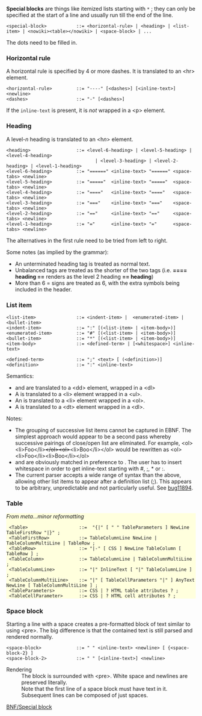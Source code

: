 {{Grammar nav}}
'''Special blocks''' are things like itemized lists starting with <tt>*</tt> ; they can only be specified at the start of a line and usually run till the end of the line.

<source lang="bnf">
<special-block>           ::= <horizontal-rule> | <heading> | <list-item> | <nowiki><table></nowiki> | <space-block> | ... 
</source>

The dots need to be filled in.

=== Horizontal rule ===

A horizontal rule is specified by 4 or more dashes. It is translated to an &lt;hr&gt; element. 

<source lang="bnf">
<horizontal-rule>         ::= "----" [<dashes>] [<inline-text>] <newline>
<dashes>                  ::= "-" [<dashes>]
</source>

If the <tt>inline-text</tt> is present, it is ''not'' wrapped in a &lt;p&gt; element. 

=== Heading ===

A level-''n'' heading is translated to an &lt;h''n''&gt; element.

<source lang="bnf">
<heading>                 ::= <level-6-heading> | <level-5-heading> | <level-4-heading> 
                                 | <level-3-heading> | <level-2-heading> | <level-1-heading>
<level-6-heading>         ::= "======" <inline-text> "======" <space-tabs> <newline>
<level-5-heading>         ::= "====="  <inline-text> "====="  <space-tabs> <newline>
<level-4-heading>         ::= "===="   <inline-text> "===="   <space-tabs> <newline>
<level-3-heading>         ::= "==="    <inline-text> "==="    <space-tabs> <newline>
<level-2-heading>         ::= "=="     <inline-text> "=="     <space-tabs> <newline>
<level-1-heading>         ::= "="      <inline-text> "="      <space-tabs> <newline>
</source>

The alternatives in the first rule need to be tried from left to right. 

Some notes (as implied by the grammar):
* An unterminated heading tag is treated as normal text.
* Unbalanced tags are treated as the shorter of the two tags (i.e. '''==== heading ==''' renders as the level 2 heading '''== heading''')
* More than 6 = signs are treated as 6, with the extra symbols being included in the header.

=== List item ===
<source lang="bnf">
<list-item>               ::= <indent-item> |  <enumerated-item> | <bullet-item> 
<indent-item>             ::= ":" [(<list-item> | <item-body>)]
<enumerated-item>         ::= "#" [(<list-item> | <item-body>)]
<bullet-item>             ::= "*" [(<list-item> | <item-body>)]
<item-body>               ::= <defined-term> | [<whitespace>] <inline-text>

<defined-term>            ::= ";" <text> [ (<definition>)]
<definition>              ::= ":" <inline-text>
</source>

Semantics:
*<tt><indent-item></tt> and <tt><definition></tt> are translated to a &lt;dd> element, wrapped in a &lt;dl>
*A <tt><bullet-item></tt> is translated to a &lt;li> element wrapped in a &lt;ul>.
*An <tt><enumerated-item></tt> is translated to a &lt;li> element wrapped in a &lt;ol>.
*A <tt><defined-term></tt> is translated to a &lt;dt> element wrapped in a &lt;dl>.

Notes:
*The grouping of successive list items cannot be captured in EBNF. The simplest approach would appear to be a second pass whereby successive pairings of close/open list are eliminated. For example, <nowiki><ol><li>Foo</li></nowiki><s><nowiki></ol><ol></nowiki></s><nowiki><li>Boo</li></ol></nowiki> would be rewritten as <nowiki><ol><li>Foo</li><li>Boo</li></ol></nowiki> 
*<tt><list-item></tt> and <tt><defined-term></tt> are obviously matched in preference to <tt><inline-text></tt>. The user has to insert whitespace in order to get inline-text starting with #, ;, * or :.
*The current parser accepts a wide range of syntax than the above, allowing other list items to appear after a definition list (;). This appears to be arbitrary, unpredictable and not particularly useful. See [http://bugzilla.wikipedia.org/show_bug.cgi?id=11894 bug11894].

=== Table ===
<div style="background: #ffffdd">
''From meta...minor reformatting''
<source lang="bnf">
 <Table>                   ::=  "{|" [ " " TableParameters ] NewLine TableFirstRow "|}" ;
 <TableFirstRow>           ::= TableColumnLine NewLine | TableColumnMultiLine | TableRow ;
 <TableRow>                ::= "|-" [ CSS ] NewLine TableColumn [ TableRow ] ;
 <TableColumn>             ::= TableColumnLine | TableColumnMultiLine ;
 <TableColumnLine>         ::= "|" InlineText [ "|" TableColumnLine ] ;
 <TableColumnMultiLine>    ::= "|" [ TableCellParameters "|" ] AnyText NewLine [ TableColumnMultiLine ] ;
 <TableParameters>         ::= CSS | ? HTML table attributes ? ;
 <TableCellParameter>      ::= CSS | ? HTML cell attributes ? ;
</source>

</div>

=== Space block ===
Starting a line with a space creates a pre-formatted block of text similar to using &lt;pre>. The big difference is that the contained text is still parsed and rendered normally.
<source lang="bnf">
<space-block>             ::= " " <inline-text> <newline> [ {<space-block-2} ]
<space-block-2>           ::= " " [<inline-text>] <newline>
</source>

;Rendering
:The block is surrounded with &lt;pre>. White space and newlines are preserved literally.
:Note that the first line of a space block must have text in it. Subsequent lines can be composed of just spaces.

[[Category:Parser|BNF/Special block]]